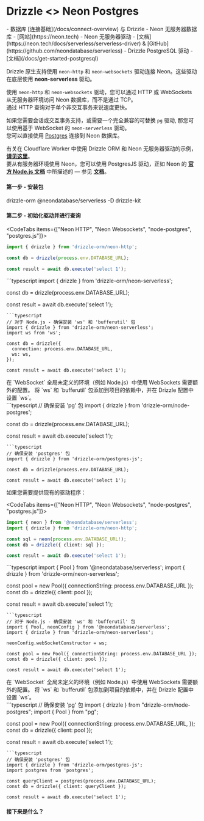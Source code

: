 
# Drizzle \<\> Neon Postgres
<Prerequisites>
- 数据库 [连接基础](/docs/connect-overview) 与 Drizzle
- Neon 无服务器数据库 - [网站](https://neon.tech)
- Neon 无服务器驱动 - [文档](https://neon.tech/docs/serverless/serverless-driver) & [GitHub](https://github.com/neondatabase/serverless)
- Drizzle PostgreSQL 驱动 - [文档](/docs/get-started-postgresql)
</Prerequisites>

Drizzle 原生支持使用 `neon-http` 和 `neon-websockets` 驱动连接 Neon。这些驱动在底层使用 **neon-serverless** 驱动。  
  
使用 `neon-http` 和 `neon-websockets` 驱动，您可以通过 HTTP 或 WebSockets 从无服务器环境访问 Neon 数据库，而不是通过 TCP。  
通过 HTTP 查询对于单个非交互事务来说速度更快。  
  
如果您需要会话或交互事务支持，或需要一个完全兼容的可替换 `pg` 驱动, 那您可以使用基于 WebSocket 的 `neon-serverless` 驱动。  
您可以直接使用 [Postgres](/docs/get-started/postgresql-new) 连接到 Neon 数据库。
  
有关在 Cloudflare Worker 中使用 Drizzle ORM 和 Neon 无服务器驱动的示例，**[请见这里](http://driz.link/neon-cf-ex)**。  
要从有服务器环境使用 Neon，您可以使用 PostgresJS 驱动，正如 Neon 的 **[官方 Node.js 文档](https://neon.tech/docs/guides/node)** 中所描述的 — 参见 **[文档](#postgresjs)**。

#### 第一步 - 安装包
<Npm>
drizzle-orm @neondatabase/serverless
-D drizzle-kit
</Npm>

#### 第二步 - 初始化驱动并进行查询
<CodeTabs items={["Neon HTTP", "Neon Websockets", "node-postgres", "postgres.js"]}>
```typescript
import { drizzle } from 'drizzle-orm/neon-http';

const db = drizzle(process.env.DATABASE_URL);

const result = await db.execute('select 1');
```
<Section> 
```typescript 
import { drizzle } from 'drizzle-orm/neon-serverless';

const db = drizzle(process.env.DATABASE_URL);

const result = await db.execute('select 1');
```
```typescript
// 对于 Node.js - 确保安装 'ws' 和 'bufferutil' 包
import { drizzle } from 'drizzle-orm/neon-serverless';
import ws from 'ws';

const db = drizzle({
  connection: process.env.DATABASE_URL,
  ws: ws,
});

const result = await db.execute('select 1');
```
<Callout type="warning" emoji="⚙️"> 
在 `WebSocket` 全局未定义的环境（例如 Node.js）中使用 WebSockets 需要额外的配置。 
将 `ws` 和 `bufferutil` 包添加到项目的依赖中，并在 Drizzle 配置中设置 `ws`。 
</Callout>
</Section> 
```typescript 
// 确保安装 'pg' 包 
import { drizzle } from 'drizzle-orm/node-postgres';

const db = drizzle(process.env.DATABASE_URL);
 
const result = await db.execute('select 1');
```
```typescript
// 确保安装 'postgres' 包
import { drizzle } from 'drizzle-orm/postgres-js';

const db = drizzle(process.env.DATABASE_URL);

const result = await db.execute('select 1');
```
</CodeTabs>

如果您需要提供现有的驱动程序：

<CodeTabs items={["Neon HTTP", "Neon Websockets", "node-postgres", "postgres.js"]}>
```typescript
import { neon } from '@neondatabase/serverless';
import { drizzle } from 'drizzle-orm/neon-http';

const sql = neon(process.env.DATABASE_URL!);
const db = drizzle({ client: sql });

const result = await db.execute('select 1');
```
<Section> 
```typescript 
import { Pool } from '@neondatabase/serverless';
import { drizzle } from 'drizzle-orm/neon-serverless';

const pool = new Pool({ connectionString: process.env.DATABASE_URL });
const db = drizzle({ client: pool });

const result = await db.execute('select 1');
```
```typescript
// 对于 Node.js - 确保安装 'ws' 和 'bufferutil' 包
import { Pool, neonConfig } from '@neondatabase/serverless';
import { drizzle } from 'drizzle-orm/neon-serverless';

neonConfig.webSocketConstructor = ws;

const pool = new Pool({ connectionString: process.env.DATABASE_URL });
const db = drizzle({ client: pool });

const result = await db.execute('select 1');
```
<Callout type="warning" emoji="⚙️"> 
在 `WebSocket` 全局未定义的环境（例如 Node.js）中使用 WebSockets 需要额外的配置。 
将 `ws` 和 `bufferutil` 包添加到项目的依赖中，并在 Drizzle 配置中设置 `ws`。 
</Callout>
</Section> 
```typescript 
// 确保安装 'pg' 包 
import { drizzle } from "drizzle-orm/node-postgres";
import { Pool } from "pg";

const pool = new Pool({
  connectionString: process.env.DATABASE_URL,
});
const db = drizzle({ client: pool });
 
const result = await db.execute('select 1');
```
```typescript
// 确保安装 'postgres' 包
import { drizzle } from 'drizzle-orm/postgres-js';
import postgres from 'postgres';

const queryClient = postgres(process.env.DATABASE_URL);
const db = drizzle({ client: queryClient });

const result = await db.execute('select 1');
```
</CodeTabs>

#### 接下来是什么？

<WhatsNextPostgres/>

